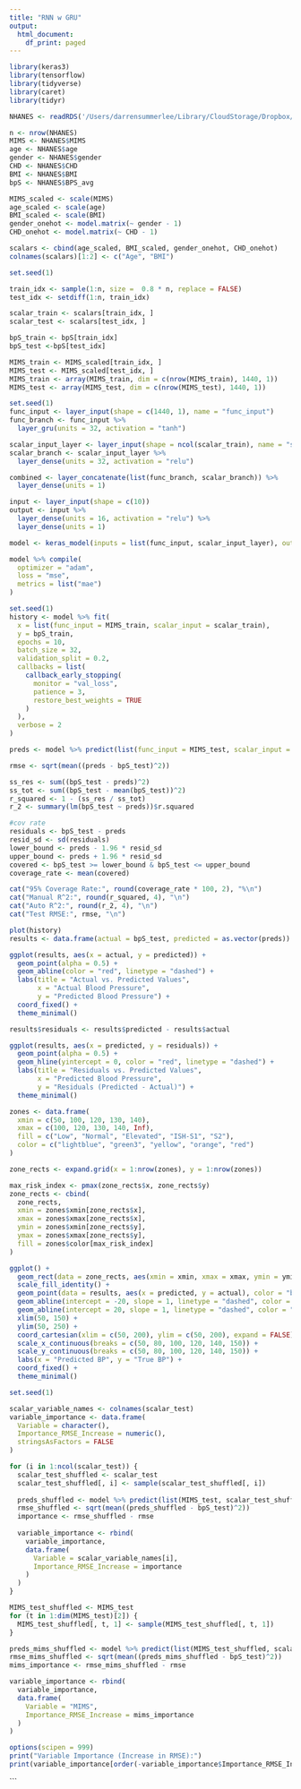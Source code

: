```yaml
---
title: "RNN w GRU"
output:
  html_document:
    df_print: paged
---
```


```r
library(keras3)
library(tensorflow)
library(tidyverse)
library(caret)
library(tidyr)

NHANES <- readRDS('/Users/darrensummerlee/Library/CloudStorage/Dropbox/NHANES paper/data set/BP_stats_no_enhance.rds')
```

```r
n <- nrow(NHANES)
MIMS <- NHANES$MIMS
age <- NHANES$age
gender <- NHANES$gender
CHD <- NHANES$CHD
BMI <- NHANES$BMI
bpS <- NHANES$BPS_avg

MIMS_scaled <- scale(MIMS)
age_scaled <- scale(age)
BMI_scaled <- scale(BMI)
gender_onehot <- model.matrix(~ gender - 1)
CHD_onehot <- model.matrix(~ CHD - 1)

scalars <- cbind(age_scaled, BMI_scaled, gender_onehot, CHD_onehot)
colnames(scalars)[1:2] <- c("Age", "BMI")
```

```r
set.seed(1)

train_idx <- sample(1:n, size =  0.8 * n, replace = FALSE)
test_idx <- setdiff(1:n, train_idx)

scalar_train <- scalars[train_idx, ]
scalar_test <- scalars[test_idx, ]

bpS_train <- bpS[train_idx]
bpS_test <-bpS[test_idx]

MIMS_train <- MIMS_scaled[train_idx, ]
MIMS_test <- MIMS_scaled[test_idx, ]
MIMS_train <- array(MIMS_train, dim = c(nrow(MIMS_train), 1440, 1))
MIMS_test <- array(MIMS_test, dim = c(nrow(MIMS_test), 1440, 1))
```

```r
set.seed(1)
func_input <- layer_input(shape = c(1440, 1), name = "func_input")
func_branch <- func_input %>%
  layer_gru(units = 32, activation = "tanh")

scalar_input_layer <- layer_input(shape = ncol(scalar_train), name = "scalar_input")
scalar_branch <- scalar_input_layer %>%
  layer_dense(units = 32, activation = "relu")

combined <- layer_concatenate(list(func_branch, scalar_branch)) %>%
  layer_dense(units = 1)

input <- layer_input(shape = c(10))
output <- input %>%
  layer_dense(units = 16, activation = "relu") %>%
  layer_dense(units = 1)

model <- keras_model(inputs = list(func_input, scalar_input_layer), outputs = combined)

model %>% compile(
  optimizer = "adam",
  loss = "mse",
  metrics = list("mae")
)
```

```r
set.seed(1)
history <- model %>% fit(
  x = list(func_input = MIMS_train, scalar_input = scalar_train),
  y = bpS_train,
  epochs = 10,
  batch_size = 32,
  validation_split = 0.2,
  callbacks = list(
    callback_early_stopping(
      monitor = "val_loss",
      patience = 3, 
      restore_best_weights = TRUE
    )
  ),
  verbose = 2
)
```


```r
preds <- model %>% predict(list(func_input = MIMS_test, scalar_input = scalar_test))

rmse <- sqrt(mean((preds - bpS_test)^2))

ss_res <- sum((bpS_test - preds)^2)
ss_tot <- sum((bpS_test - mean(bpS_test))^2)
r_squared <- 1 - (ss_res / ss_tot)
r_2 <- summary(lm(bpS_test ~ preds))$r.squared

#cov rate
residuals <- bpS_test - preds
resid_sd <- sd(residuals)
lower_bound <- preds - 1.96 * resid_sd
upper_bound <- preds + 1.96 * resid_sd
covered <- bpS_test >= lower_bound & bpS_test <= upper_bound
coverage_rate <- mean(covered)

cat("95% Coverage Rate:", round(coverage_rate * 100, 2), "%\n")
cat("Manual R^2:", round(r_squared, 4), "\n")
cat("Auto R^2:", round(r_2, 4), "\n")
cat("Test RMSE:", rmse, "\n")
```

```r
plot(history)
results <- data.frame(actual = bpS_test, predicted = as.vector(preds))

ggplot(results, aes(x = actual, y = predicted)) +
  geom_point(alpha = 0.5) +
  geom_abline(color = "red", linetype = "dashed") + 
  labs(title = "Actual vs. Predicted Values",
       x = "Actual Blood Pressure",
       y = "Predicted Blood Pressure") +
  coord_fixed() +
  theme_minimal()

results$residuals <- results$predicted - results$actual

ggplot(results, aes(x = predicted, y = residuals)) +
  geom_point(alpha = 0.5) +
  geom_hline(yintercept = 0, color = "red", linetype = "dashed") +
  labs(title = "Residuals vs. Predicted Values",
       x = "Predicted Blood Pressure",
       y = "Residuals (Predicted - Actual)") +
  theme_minimal()
```

```r
zones <- data.frame(
  xmin = c(50, 100, 120, 130, 140),
  xmax = c(100, 120, 130, 140, Inf),
  fill = c("Low", "Normal", "Elevated", "ISH-S1", "S2"),
  color = c("lightblue", "green3", "yellow", "orange", "red")
)

zone_rects <- expand.grid(x = 1:nrow(zones), y = 1:nrow(zones))

max_risk_index <- pmax(zone_rects$x, zone_rects$y)
zone_rects <- cbind(
  zone_rects,
  xmin = zones$xmin[zone_rects$x],
  xmax = zones$xmax[zone_rects$x],
  ymin = zones$xmin[zone_rects$y],
  ymax = zones$xmax[zone_rects$y],
  fill = zones$color[max_risk_index]
)

ggplot() +
  geom_rect(data = zone_rects, aes(xmin = xmin, xmax = xmax, ymin = ymin, ymax = ymax, fill = fill), alpha = 0.4) +
  scale_fill_identity() +
  geom_point(data = results, aes(x = predicted, y = actual), color = "blue", size = 0.5) +
  geom_abline(intercept = -20, slope = 1, linetype = "dashed", color = "black", linewidth = 0.4) +
  geom_abline(intercept = 20, slope = 1, linetype = "dashed", color = "black", linewidth = 0.4) +
  xlim(50, 150) +
  ylim(50, 250) +
  coord_cartesian(xlim = c(50, 200), ylim = c(50, 200), expand = FALSE) +
  scale_x_continuous(breaks = c(50, 80, 100, 120, 140, 150)) +
  scale_y_continuous(breaks = c(50, 80, 100, 120, 140, 150)) +
  labs(x = "Predicted BP", y = "True BP") +
  coord_fixed() +
  theme_minimal()
```

```r
set.seed(1)

scalar_variable_names <- colnames(scalar_test)
variable_importance <- data.frame(
  Variable = character(),
  Importance_RMSE_Increase = numeric(),
  stringsAsFactors = FALSE
)

for (i in 1:ncol(scalar_test)) {
  scalar_test_shuffled <- scalar_test
  scalar_test_shuffled[, i] <- sample(scalar_test_shuffled[, i])
  
  preds_shuffled <- model %>% predict(list(MIMS_test, scalar_test_shuffled))
  rmse_shuffled <- sqrt(mean((preds_shuffled - bpS_test)^2))
  importance <- rmse_shuffled - rmse
  
  variable_importance <- rbind(
    variable_importance, 
    data.frame(
      Variable = scalar_variable_names[i], 
      Importance_RMSE_Increase = importance
    )
  )
}

MIMS_test_shuffled <- MIMS_test
for (t in 1:dim(MIMS_test)[2]) {
  MIMS_test_shuffled[, t, 1] <- sample(MIMS_test_shuffled[, t, 1])
}

preds_mims_shuffled <- model %>% predict(list(MIMS_test_shuffled, scalar_test))
rmse_mims_shuffled <- sqrt(mean((preds_mims_shuffled - bpS_test)^2))
mims_importance <- rmse_mims_shuffled - rmse

variable_importance <- rbind(
  variable_importance, 
  data.frame(
    Variable = "MIMS", 
    Importance_RMSE_Increase = mims_importance
  )
)

options(scipen = 999)
print("Variable Importance (Increase in RMSE):")
print(variable_importance[order(-variable_importance$Importance_RMSE_Increase), ])
```
```

